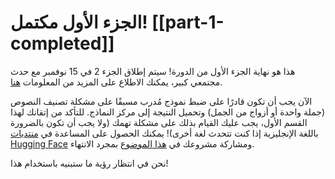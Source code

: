 # الجزء الأول مكتمل! [[part-1-completed]]

<CourseFloatingBanner
    chapter={4}
    classNames="absolute z-10 right-0 top-0"
/>

هذا هو نهاية الجزء الأول من الدورة! سيتم إطلاق الجزء 2 في 15 نوفمبر مع حدث مجتمعي كبير، يمكنك الاطلاع على المزيد من المعلومات [هنا](https://huggingface.co/blog/course-launch-event).

الآن يجب أن تكون قادرًا على ضبط نموذج مُدرب مسبقًا على مشكلة تصنيف النصوص (جملة واحدة أو أزواج من الجمل) وتحميل النتيجة إلى مركز النماذج. للتأكد من إتقانك لهذا القسم الأول، يجب عليك القيام بذلك على مشكلة تهمك (ولا يجب أن تكون بالضرورة باللغة الإنجليزية إذا كنت تتحدث لغة أخرى)! يمكنك الحصول على المساعدة في [منتديات Hugging Face](https://discuss.huggingface.co/) ومشاركة مشروعك في [هذا الموضوع](https://discuss.huggingface.co/t/share-your-projects/6803) بمجرد الانتهاء.

نحن في انتظار رؤية ما ستبنيه باستخدام هذا!